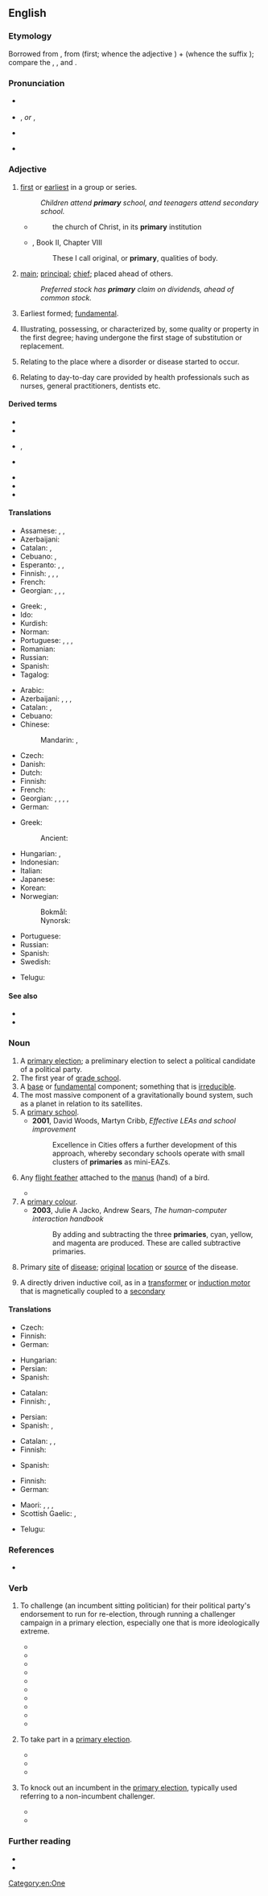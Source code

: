 ==English==
{{wikipedia}}

===Etymology===
Borrowed from {{bor|en|la|prīmārius||of the first (rank); chief, principal; excellent}}, from {{m|la|prīmus}} (first; whence the {{etyl|en|-}} adjective {{m|en|prime}}) + {{m|la|-ārius}} (whence the {{etyl|en|-}} suffix {{m|en|-ary}}); compare the {{cog|fr|primaire}}, {{m|fr|primer}}, and {{m|fr|premier}}.

===Pronunciation===
* {{a|UK}} {{IPA|en|/ˈpɹaɪməɹi/}}
* {{a|US}} {{enPR|prīʹmĕr-ē}}, {{IPA|en|/ˈpɹaɪˌmɛɹi/}} ''or'' {{enPR|prīʹmə-rē}}, {{IPA|en|/ˈpɹaɪməɹi/}}
* {{a|NZ}} {{IPA|en|/ˈpɹɒeməɹi/|/ˈpɹɒemɹi/}}
* {{audio|en|En-us-primary.ogg|Audio (US)}}

===Adjective===
{{enum|en||secondary|Latinate [[Appendix:English ordinal numbers|ordinals]]}}
{{en-adj}}

# [[first]] or [[earliest]] in a group or series.
#: ''Children attend '''primary''' school, and teenagers attend secondary school.''
#* {{rfdatek|en|Bishop Pearson}}
#*: the church of Christ, in its '''primary''' institution
#* {{RQ:Locke Human}}, Book II, Chapter VIII
#*: These I call original, or '''primary''', qualities of body.
# [[main]]; [[principal]]; [[chief]]; placed ahead of others.
#: ''Preferred stock has '''primary''' claim on dividends, ahead of common stock.''
# {{lb|en|geology}} Earliest formed; [[fundamental]].
# {{lb|en|chemistry}} Illustrating, possessing, or characterized by, some quality or property in the first degree; having undergone the first stage of substitution or replacement.
# {{lb|en|medicine}} Relating to the place where a disorder or disease started to occur.
# {{lb|en|medicine}} Relating to day-to-day care provided by health professionals such as nurses, general practitioners, dentists etc.

====Derived terms====
{{der-top}}
* {{l|en|primarily}}
* {{l|en|primary care}}
* {{l|en|primary color}}, {{l|en|primary colour}}
* {{l|en|primary producer}}
{{der-mid}}
* {{l|en|primary research}}
* {{l|en|primary school}}
* {{l|en|primary source}}
{{der-bottom}}

====Translations====
{{trans-top|first in a group or series}}
* Assamese: {{t|as|আগনি}}, {{t|as|মৌলিক}}, {{t|as|প্ৰাথমিক}}
* Azerbaijani: {{t|az|ilk}}
* Catalan: {{t+|ca|primari|m}}, {{t+|ca|primària|f}}
* Cebuano: {{t|ceb|kinaunhan}}, {{t|ceb|kinaunahan}}
* Esperanto: {{t+|eo|primara}}, {{t|eo|unuaranga}}, {{t|eo|unuagrada}}
* Finnish: {{t+|fi|ensimmäinen}}, {{t+|fi|perus-}}, {{t|fi|ensi-}}, {{t+|fi|ala-}}
* French: {{t+|fr|primaire|m|f}}
* Georgian: {{t|ka|პირველადი}}, {{t|ka|საწყისი}}, {{t|ka|უადრესი}}, {{t|ka|თავდაპირველი}}
{{trans-mid}}
* Greek: {{t+|el|πρωτογενής|sc=Grek}}, {{t+|el|πρωτοβάθμιος|sc=Grek}}
* Ido: {{t+|io|primara}}
* Kurdish: {{t+|ku|یەکەم}}
* Norman: {{t|nrf|primaithe}}
* Portuguese: {{t+|pt|primário|m}}, {{t+|pt|primária|f}}, {{t|pt|primários|m-p}}, {{t|pt|primárias|f-p}}
* Romanian: {{t+|ro|primar}}
* Russian: {{t+|ru|перви́чный}}
* Spanish: {{t+|es|primario}}
* Tagalog: {{t|tl|pangunahin}}
{{trans-bottom}}

{{trans-top|that which is placed ahead of others}}
* Arabic: {{t|ar|أَوَّلِيّ}}
* Azerbaijani: {{t|az|ilkin}}, {{t|az|ibtidai}}, {{t+|az|başlanğıc}}, {{t|az|ilk}}
* Catalan: {{t+|ca|primari|m}}, {{t+|ca|primària|f}}
* Cebuano: {{t|ceb|nauna}}
* Chinese:
*: Mandarin: {{t+|cmn|第一|tr=dìyī de|alt=第一的|sc=Hani}}, {{t+|cmn|最初|tr=zuìchū|sc=Hani}}
* Czech: {{t+|cs|primární}}
* Danish: {{t+|da|primær}}
* Dutch: {{t+|nl|voornaamste}}
* Finnish: {{t+|fi|ensisijainen}}
* French: {{t+|fr|prioritaire|m|f}}
* Georgian: {{t|ka|პირველადი|sc=Geor}}, {{t|ka|უპირატესი}}, {{t|ka|ძირითადი}}, {{t|ka|უმთავრესი}}, {{t|ka|მთავარი}}
* German: {{t+|de|primär}}
{{trans-mid}}
* Greek:
*: Ancient: {{t|grc|κεφάλαιος}}
* Hungarian: {{t+|hu|első}}, {{t+|hu|elsődleges}}
* Indonesian: {{t+|id|pokok}}
* Italian: {{t+|it|primario}}
* Japanese: {{t+|ja|最初|tr=さいしょの, saisho no|alt=最初の|sc=Jpan}}
* Korean: {{t+|ko|본래|alt=본래의}}
* Norwegian:
*: Bokmål: {{t|nb|primær}}
*: Nynorsk: {{t|nn|primær}}
* Portuguese: {{t+|pt|primário}}
* Russian: {{t+|ru|перви́чный}}
* Spanish: {{t+|es|primario}}
* Swedish: {{t+|sv|primär}}
{{trans-bottom}}

{{checktrans-top}}
* Telugu: {{t-check|te|ప్రాథమిక}}
{{trans-mid}}
{{trans-bottom}}

====See also====
* {{l|en|first}}
* {{l|en|primus inter pares}}

===Noun===
{{en-noun|primaries}}

# A [[primary election]]; a preliminary election to select a political candidate of a political party.
# The first year of [[grade school]].
# A [[base]] or [[fundamental]] component; something that is [[irreducible]].
# The most massive component of a gravitationally bound system, such as a planet in relation to its satellites.
# A [[primary school]].
#* '''2001''', David Woods, Martyn Cribb, ''Effective LEAs and school improvement''
#*: Excellence in Cities offers a further development of this approach, whereby secondary schools operate with small clusters of '''primaries''' as mini-EAZs.
# {{lb|en|ornithology}} Any [[flight feather]] attached to the [[manus]] (hand) of a bird.
#* {{quote-book|1=en|year=2005|author=Sean Dooley|authorlink=Sean Dooley|title=The Big Twitch|publisher=Allen and Unwin|location=Sydney|page=115|passage=`Good Lord, look at that swiftlet, it's got two '''primaries''' missing from its left wing!'}}
# A [[primary colour]].
#* '''2003''', Julie A Jacko, Andrew Sears, ''The human-computer interaction handbook''
#*: By adding and subtracting the three '''primaries''', cyan, yellow, and magenta are produced. These are called subtractive primaries.
# {{lb|en|medicine}} Primary [[site]] of [[disease]]; [[original]] [[location]] or [[source]] of the disease.
#: {{ux|en|unknown '''primary'''}}
#: {{ux|en|most common '''primaries'''}}
# {{lb|en|electronics}} A directly driven inductive coil, as in a [[transformer]] or [[induction motor]] that is magnetically coupled to a [[secondary]]

====Translations====
{{trans-top|preliminary election}}
* Czech: {{t+|cs|primárky|f-p}}
* Finnish: {{t|fi|esivaalit}}
* German: {{t+|de|Vorwahl|f}}
{{trans-mid}}
* Hungarian: {{t|hu|előválasztás}}
* Persian: {{t+|fa|نخستین}}
* Spanish: {{t+|es|primarias|f-p}}
{{trans-bottom}}

{{trans-top|first year of grade school}}
* Catalan: {{t+|ca|primària|f}}
* Finnish: {{t|fi|ensimmäinen luokka}}, {{t|fi|ekaluokka}}
{{trans-mid}}
* Persian: {{t+|fa|ابتدایی}}
* Spanish: {{t+|es|primaria|f}}, {{t+|es|primero|m}}
{{trans-bottom}}

{{trans-top|base or fundamental component}}
* Catalan: {{t+|ca|primari|m}}, {{t+|ca|bàsic|m}}, {{t+|ca|fonamental|m}}
* Finnish: {{t+|fi|perusta}}
{{trans-mid}}
* Spanish: {{t+|es|básico}}
{{trans-bottom}}

{{trans-top|ornithology: flight feather}}
* Finnish: {{t|fi|siipisulka}}
* German: {{t|de|Handschwinge|f}}
{{trans-mid}}
* Maori: {{t|mi|kira}}, {{t|mi|hikurangi}}, {{t|mi|hikutau}}, {{t|mi|matakīrea}}
* Scottish Gaelic: {{t|gd|prìomh ite sgèith|f}}, {{t|gd|ite gàirdeanach|f}}
{{trans-bottom}}

{{checktrans-top}}
* Telugu: {{t-check|te|ప్రాథమికం}}
{{trans-mid}}
{{trans-bottom}}

===References===
* {{pedialite}}

===Verb===
{{en-verb|primaries|primarying|primaried}}

# {{lb|en|US|politics|transitive|intransitive}} To challenge (an incumbent sitting politician) for their political party's endorsement to run for re-election, through running a challenger campaign in a primary election, especially one that is more ideologically extreme.
#* {{quote-book|en|year=1974 | title=The Islands: the Worlds of the Puerto Ricans |author=Stan Steiner | page=191| passage=In the New England town where he ran a “couple of night clubs” . he was “'''primarying''' the mayor."}}
#* {{quote-book|en|year=1980| title=Empire State Report| volume=6-7 |author=| page=303| passage=What political facts of life underpin the hopes and dreams of democratic politicians who would take on the awesome task of “'''primarying'''” a two-term incumbent governor, }}
#* {{quote-book|en|year=2014| title=The Little Black Book of Political Wisdom| author=Sanford L. Jacobs | passage=Each of the past few election cycles has featured at least one instance of “'''primarying''',” a challenge to an incumbent on the grounds that he or she is not sufficiently partisan.}}
#* {{quote-book|en|year=2014| title=How Fox News KO'd The Republican Party|author=Uncle Sam | page=| passage=The ad calls for loyal Tea Party members to step forward and run against all eighty-seven of the traitors in order to '''primary''' them.}}
#* {{quote-book|en|year=2014| title=Congressional Primary Elections |author=Robert G. Boatright | page=8| passage=These instances of “'''primarying''',” according to many, make Congress more partisan and extreme.}}
#* {{quote-book|en|year=2017| title=Unfolding Ambition in Senate Primary Elections|author=Aaron S. King | page=19| passage=According to Boatright, 774 instances of challengers “'''primarying'''” sitting House incumbents occurred between 1970 and 2010.}}
#* {{quote-book|en|year=2019| title=They Don't Represent Us: Reclaiming Our Democracy|author={{w|Lawrence Lessig}}| passage=Democrats have made “'''primarying'''” a key technique for shifting the balance of power in Congress to the left.}}
#* {{quote-journal|en|date=August 7, 2020|work=Fortune|title=How philanthropy could fix America’s broken politics|author=Marc Merrill  and  Kathryn Murdoch|volume=|number=|passage=In the last midterm election, every member of Congress who was defeated in a primary lost to a candidate who was more ideologically extreme. The message that sends to every other member is clear: If you work across the aisle to solve problems, prepare to be '''primaried''' and potentially defeated.}}
#* {{quote-journal|en|date=July 28, 2020, |work=MSNBC|title=DeSantis' response panned as 'divorced from scientific evidence'|author=Steve Benen|volume=|number=|passage=Richard Hopkins, an epidemiologist who spent 19 years at the Florida Department of Health, told the Post, in reference to DeSantis administration officials, “They keep hoping it’s going to go away by itself. I don’t know what’s going on -- whether they’re afraid that they will get '''primaried''' by someone to their right if they take appropriate public health action.”}}
#* {{quote-journal|en|date=Aug 11, 2020 |work=The Bakersfield Californian| title=COMMUNITY VOICES: The test is coming for Republicans| author=Joe Traynor| passage=Trump has most Republican congressmen leery of opposing him on any issue, mainly out of fear of getting "'''primaried'''" by a Trump loyalist. }}
# {{rfv-sense|en}} {{lb|en|US|intransitive|transitive}} To take part in a [[primary election]].
#* {{quote-book|en|year=1981 | title=The Legacy: Connecticut Politics, 1930-1980 |author={{w|Joseph I. Lieberman}} | page=171| passage=Both were worried that Bailey would break some of their delegate commitments to keep them from '''primarying'''.}}
#* {{quote-book|en|year=2011| title=Troublemaker: Let's Do What It Takes to Make America Great Again|author=Christine O'Donnell | page=169| passage=First, I'd challenge my opponent for the convention nomination. If I didn't prevail at the convention, that would be my answer. I wouldn't “'''primary'''” him—meaning, I wouldn't force a statewide primary election if he and I were the only two candidates in the field.}}
#* {{quote-journal|en|journal=Stamford Advocate| title=Stamford town clerk seeks nomination despite ballot probe| author=Angela Carella|date=July 13, 2017|titleurl=https://www.stamfordadvocate.com/news/article/Stamford-town-clerk-seeks-nomination-despite-11287185.php|passage=“That’s the fun part - finding out who’s the unknown person who may want to '''primary''' to get one of the positions,” Kolenberg said.}}
# {{rfv-sense|en}} {{lb|en|US|transitive}} To knock out an incumbent in the [[primary election]], typically used referring to a non-incumbent challenger.
#* {{quote-book|en|year=2018| title=The President is Missing: The political thriller of the decade|author=President Bill Clinton, ‎James Patterson| passage=“I'm not afraid of Gordon '''primarying''' you,” says Carolyn. “I'm afraid of him thinking about '''primarying''' you. }}
#* {{quote-book|en|year=2019| title=Indiscretion|author=Lesli Richardson | page=| passage=The ''only'' way Elliot can lose on his own when he runs is if he mulches a kitten, or gets caught fucking a little boy or something. The Dems won't try to '''primary''' him.}}

===Further reading===
* {{R:Webster 1913}}
* {{R:Century 1911}}

[[Category:en:One]]